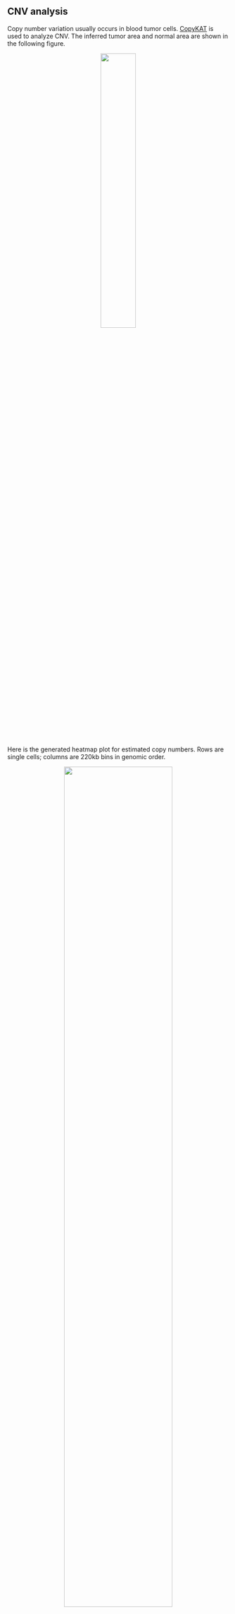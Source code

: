 ## CNV analysis

Copy number variation usually occurs in blood tumor cells. [CopyKAT](https://github.com/navinlabcode/copykat) is used to analyze CNV. The inferred tumor area and normal area are shown in the following figure.

<center>
    <img src="..\\Step7_CNV_analysis\\png\\CNV_Spatial.png" width="40%"/>
</center>

Here is the generated heatmap plot for estimated copy numbers. Rows are single cells; columns are 220kb bins in genomic order.

<center>
    <img src="..\\Step7_CNV_analysis\\png\\CNV_heatmap.png" width="70%"/>
</center>

<!-- The visualization of two copy number subpopulations of aneuploidy tumor cells is as follows. -->

<!-- <center> -->
<!--     <img src="..\\Step7_CNV_analysis\\png\\Tumor_subpopulations.png" width="70%"/> -->
<!-- </center> -->

The relevant argument settings are as follows.

| Arguments | value | &nbsp;&nbsp;&nbsp;&nbsp; Meaning &nbsp;&nbsp;&nbsp;&nbsp; |
| :---: | :---: | :---: |
| `copykat.genome` | `r copykat.genome` | 'hg20' or 'mm10' |
| `copykat.LOW.DR` | `r copykat.LOW.DR` | Minimal population fractions of genes for smoothing |
| `copykat.UP.DR` | `r copykat.UP.DR` | Minimal population fractions of genes for segmentation |
| `copykat.win.size` | `r copykat.win.size` | Minimal window sizes for segmentation |
| `copykat.distance` | `r copykat.distance` | Distance methods include 'euclidean', and correlation converted distance include 'pearson' and 'spearman' |
| `copykat.n.cores` | `r copykat.n.cores` | Number of cores for parallel computing |

